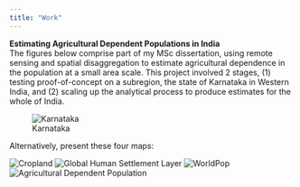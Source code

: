 ```yaml
---
title: "Work"
---
```


**Estimating Agricultural Dependent Populations in India**\
The figures below comprise part of my MSc dissertation, using remote sensing and spatial disaggregation to estimate agricultural dependence in the population at a small area scale. This project involved 2 stages, (1) testing proof-of-concept on a subregion, the state of Karnataka in Western India, and (2) scaling up the analytical process to produce estimates for the whole of India.

![Karnataka](img/allmaps_karnataka_20230823.png)

Alternatively, present these four maps: 

![Cropland](img/29_karnataka_cropland_100m.png)
![Global Human Settlement Layer](img/29_karnataka_ghsl_1km.png)
![WorldPop](img/29_karnataka_worldpop_1km_NOLEGEND.png)
![Agricultural Dependent Population](img/29_karnataka_adp_LEGEND.png)
